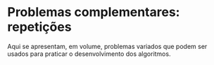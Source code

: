 # Problemas complementares: repetições {#sec:problemas-complementares-repeticoes}

Aqui se apresentam, em volume, problemas variados que podem ser usados para praticar o desenvolvimento dos algoritmos.

